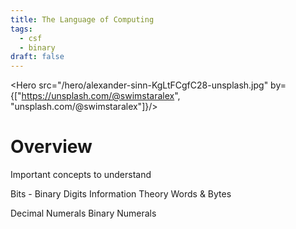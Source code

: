 ```yaml
---
title: The Language of Computing
tags:
  - csf
  - binary
draft: false
---
```



<Hero src="/hero/alexander-sinn-KgLtFCgfC28-unsplash.jpg" by={["https://unsplash.com/@swimstaralex", "unsplash.com/@swimstaralex"]}/>


# Overview

Important concepts to understand

Bits - Binary Digits
Information Theory
Words & Bytes

Decimal Numerals
Binary Numerals




